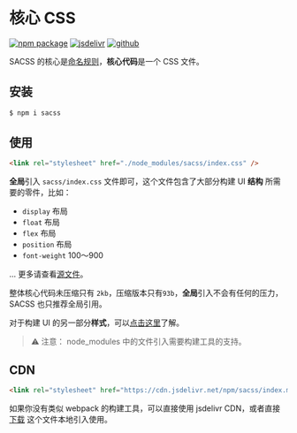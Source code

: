 # 核心 CSS

[![npm package][npm-badge]][npm-url]
[![jsdelivr][jsdelivr-badge]][jsdelivr-url]
[![github][git-badge]][git-url]

[npm-badge]: https://img.shields.io/npm/v/sacss.svg
[npm-url]: https://www.npmjs.org/package/sacss
[npm-downloads]: https://img.shields.io/npm/dw/sacss
[git-url]: https://github.com/ziven27/SACSS
[git-badge]: https://img.shields.io/github/stars/ziven27/SACSS.svg?style=social
[jsdelivr-badge]: https://data.jsdelivr.com/v1/package/npm/sacss/badge
[jsdelivr-url]: https://www.jsdelivr.com/package/npm/sacss

SACSS 的核心是[命名规则](./guides.name)，**核心代码**是一个 CSS 文件。

## 安装

```bash
$ npm i sacss
```

## 使用

```html
<link rel="stylesheet" href="./node_modules/sacss/index.css" />
```

**全局**引入 `sacss/index.css` 文件即可，这个文件包含了大部分构建 UI **结构** 所需要的零件，比如：

- `display` 布局
- `float` 布局
- `flex` 布局
- `position` 布局
- `font-weight` 100～900

... 更多请查看[源文件](https://cdn.jsdelivr.net/npm/sacss/index.css)。

整体核心代码未压缩只有 `2kb`，压缩版本只有`93b`，**全局**引入不会有任何的压力，SACSS 也只推荐全局引用。

对于构建 UI 的另一部分**样式**，可以[点击这里](./guides.custom)了解。

> ⚠️ 注意： node_modules 中的文件引入需要构建工具的支持。

## CDN

```html
<link rel="stylesheet" href="https://cdn.jsdelivr.net/npm/sacss/index.min.css" />
```

如果你没有类似 webpack 的构建工具，可以直接使用 jsdelivr CDN，或者直接 [下载](https://cdn.jsdelivr.net/npm/sacss/index.min.css) 这个文件本地引入使用。
